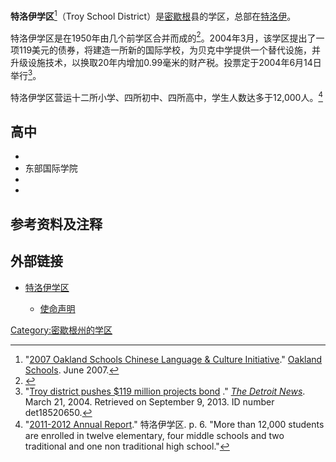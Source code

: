 '''特洛伊学区'''<ref>"[http://www.oakland.k12.mi.us/china/China_one.pdf 2007 Oakland Schools Chinese Language & Culture Initiative]{{dead link|date=2018年3月 |bot=InternetArchiveBot |fix-attempted=yes }}." [[Oakland_Schools|Oakland Schools]]. June 2007.</ref>（Troy School District）是[[密歇根|密歇根]]县的学区，总部在[[特洛伊_(密歇根州)|特洛伊]]。


特洛伊学区是在1950年由几个前学区合并而成的<ref>{{Cite web |url=https://www.troyhistoricvillage.org/november-15-the-consolidation-of-troy-schools/ |title=article on formation of Troy School district |access-date=2021-08-29 |archive-date=2021-05-20 |archive-url=https://web.archive.org/web/20210520184009/https://www.troyhistoricvillage.org/november-15-the-consolidation-of-troy-schools/ |dead-url=no }}</ref>。2004年3月，该学区提出了一项119美元的债券，将建造一所新的国际学校，为贝克中学提供一个替代设施，并升级设施技术，以换取20年内增加0.99毫米的财产税。投票定于2004年6月14日举行<ref>"[http://nl.newsbank.com/nl-search/we/Archives?p_product=DTNB&s_site=detnews&f_site=detnews&f_sitename=Detroit+News%2C+The+%28MI%29&p_multi=DTNB&p_theme=gannett&p_action=search&p_maxdocs=200&p_topdoc=1&p_text_direct-0=1017C183E47EA2B2&p_field_direct-0=document_id&p_perpage=10&p_sort=YMD_date:D&s_trackval=GooglePM  Troy district pushes $119 million projects bond] {{Wayback|url=http://nl.newsbank.com/nl-search/we/Archives?p_product=DTNB&s_site=detnews&f_site=detnews&f_sitename=Detroit+News%2C+The+%28MI%29&p_multi=DTNB&p_theme=gannett&p_action=search&p_maxdocs=200&p_topdoc=1&p_text_direct-0=1017C183E47EA2B2&p_field_direct-0=document_id&p_perpage=10&p_sort=YMD_date:D&s_trackval=GooglePM |date=20210829083115 }}." ''[[The_Detroit_News|The Detroit News]]''. March 21, 2004. Retrieved on September 9, 2013. ID number det18520650.</ref>。

特洛伊学区营运十二所小学、四所初中、四所高中，学生人数达多于12,000人。<ref>"[http://www.troy.k12.mi.us/files/_nIAs0_/8da28d76659fa6113745a49013852ec4/TSD_Annual_Report_2011.12.pdf 2011-2012 Annual Report]{{dead link|date=2018年3月 |bot=InternetArchiveBot |fix-attempted=yes }}." 特洛伊学区. p. 6. "More than 12,000 students are enrolled in twelve elementary, four middle schools and two traditional and one non traditional high school."</ref>

== 高中 ==
* {{le|特洛伊雅典高中|Athens High School (Troy, Michigan)}}
* 东部国际学院
* {{le|奈尔斯社区高中|Niles Community High School}}
* {{le|密歇根特洛伊高中|Troy High School (Michigan)}}

==参考资料及注释==
{{reflist}}

==外部链接==
* {{en icon}} [http://www.troy.k12.mi.us 特洛伊学区] {{Wayback|url=http://www.troy.k12.mi.us/ |date=20210326084606 }}
** {{zh-hans icon}} [https://d2ct263enury6r.cloudfront.net/4IBP70C0XUFUkwV0KjJoOmQRlEEjtFLZHConJ8WKB15umDqi.pdf 使命声明] {{Wayback|url=https://d2ct263enury6r.cloudfront.net/4IBP70C0XUFUkwV0KjJoOmQRlEEjtFLZHConJ8WKB15umDqi.pdf |date=20170305012816 }}
[[Category:密歇根州的学区|Category:密歇根州的学区]]
{{michigan-stub}}